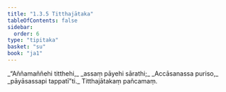 ```yaml
---
title: "1.3.5 Titthajātaka"
tableOfContents: false
sidebar:
  order: 6
type: "tipitaka"
basket: "su"
book: "ja1"
---
```



<DynamicBreadcrumb />

<Division number="25" book="ja1">

<Paragraph number="54" type="verses" book="ja1">
_“Aññamaññehi titthehi,_  
_assaṃ pāyehi sārathi;_  
_Accāsanassa puriso,_  
_pāyāsassapi tappatī”ti._  


</Paragraph>
</Division>

<Paragraph number="55" type="center" book="ja1">
Titthajātakaṃ pañcamaṃ.
</Paragraph>